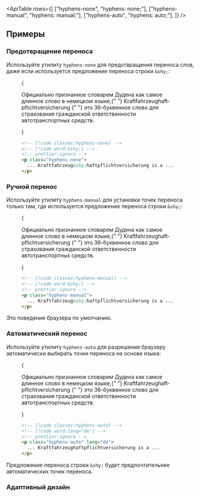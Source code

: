 

<ApiTable
  rows={[
    ["hyphens-none", "hyphens: none;"],
    ["hyphens-manual", "hyphens: manual;"],
    ["hyphens-auto", "hyphens: auto;"],
  ]}
/>

## Примеры

### Предотвращение переноса

Используйте утилиту `hyphens-none` для предотвращения переноса слов, даже если используется предложение переноса строки `&shy;`:

<Figure>

<Example padding={false}>
  {
    <p className="mx-auto max-w-xs border-x border-x-pink-400/30 py-8 break-normal hyphens-none text-gray-900 dark:text-gray-200">
      Официально признанное словарем Дудена как самое длинное слово в немецком языке,{" "}
      <span className="font-bold" lang="de">
        Kraftfahrzeug&shy;haftpflichtversicherung
      </span>{" "}
      это 36-буквенное слово для страхования гражданской ответственности автотранспортных средств.
    </p>
  }
</Example>

```html
<!-- [!code classes:hyphens-none] -->
<!-- [!code word:&shy;] -->
<!-- prettier-ignore -->
<p class="hyphens-none">
  ... Kraftfahrzeug&shy;haftpflichtversicherung is a ...
</p>
```

</Figure>

### Ручной перенос

Используйте утилиту `hyphens-manual` для установки точек переноса только там, где используется предложение переноса строки `&shy;`:

<Figure>

<Example padding={false}>
  {
    <p className="mx-auto max-w-xs border-x border-x-pink-400/30 py-8 break-normal hyphens-manual text-gray-900 dark:text-gray-200">
      Официально признанное словарем Дудена как самое длинное слово в немецком языке,{" "}
      <span className="font-bold" lang="de">
        Kraftfahrzeug&shy;haftpflichtversicherung
      </span>{" "}
      это 36-буквенное слово для страхования гражданской ответственности автотранспортных средств.
    </p>
  }
</Example>

```html
<!-- [!code classes:hyphens-manual] -->
<!-- [!code word:&shy;] -->
<!-- prettier-ignore -->
<p class="hyphens-manual">
  ... Kraftfahrzeug&shy;haftpflichtversicherung is a ...
</p>
```

</Figure>

Это поведение браузера по умолчанию.

### Автоматический перенос

Используйте утилиту `hyphens-auto` для разрешения браузеру автоматически выбирать точки переноса на основе языка:

<Figure>

<Example padding={false}>
  {
    <p className="mx-auto max-w-xs border-x border-x-pink-400/30 py-8 break-normal hyphens-auto text-gray-900 dark:text-gray-200">
      Официально признанное словарем Дудена как самое длинное слово в немецком языке,{" "}
      <span className="font-bold" lang="de">
        Kraftfahrzeughaftpflichtversicherung
      </span>{" "}
      это 36-буквенное слово для страхования гражданской ответственности автотранспортных средств.
    </p>
  }
</Example>

```html
<!-- [!code classes:hyphens-auto] -->
<!-- [!code word:lang="de"] -->
<!-- prettier-ignore -->
<p class="hyphens-auto" lang="de">
  ... Kraftfahrzeughaftpflichtversicherung is a ...
</p>
```

</Figure>

Предложение переноса строки `&shy;` будет предпочтительнее автоматических точек переноса.

### Адаптивный дизайн

<ResponsiveDesign element="p" property="hyphens" defaultClass="hyphens-none" featuredClass="hyphens-auto" />
